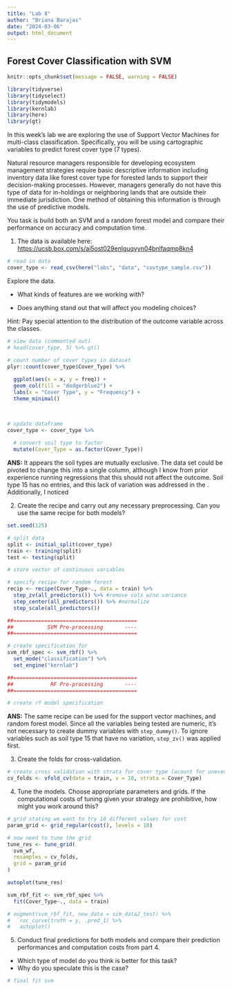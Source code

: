 ```yaml
---
title: "Lab 8"
author: "Briana Barajas"
date: "2024-03-06"
output: html_document
---
```


## Forest Cover Classification with SVM

```r
knitr::opts_chunk$set(message = FALSE, warning = FALSE)
```

```r
library(tidyverse)
library(tidyselect)
library(tidymodels)
library(kernlab)
library(here)
library(gt)
```

In this week's lab we are exploring the use of Support Vector Machines for multi-class classification. Specifically, you will be using cartographic variables to predict forest cover type (7 types).

Natural resource managers responsible for developing ecosystem management strategies require basic descriptive information including inventory data like forest cover type for forested lands to support their decision-making processes. However, managers generally do not have this type of data for in-holdings or neighboring lands that are outside their immediate jurisdiction. One method of obtaining this information is through the use of predictive models.

You task is build both an SVM and a random forest model and compare their performance on accuracy and computation time.

1.  The data is available here: <https://ucsb.box.com/s/ai5ost029enlguqyyn04bnlfaqmp8kn4>

```r
# read in data
cover_type <- read_csv(here("labs", "data", "covtype_sample.csv"))
```

Explore the data.

-   What kinds of features are we working with?

-   Does anything stand out that will affect you modeling choices?

Hint: Pay special attention to the distribution of the outcome variable across the classes.

```r
# view data (commented out)
# head(cover_type, 5) %>% gt()

# count number of cover types in dataset
plyr::count(cover_type$Cover_Type) %>% 
  
  ggplot(aes(x = x, y = freq)) +
  geom_col(fill = "dodgerblue2") +
  labs(x = "Cover Type", y = "Frequency") +
  theme_minimal()
  


# update dataframe
cover_type <- cover_type %>% 
  
  # convert soil type to factor
  mutate(Cover_Type = as.factor(Cover_Type))
```

**ANS:** It appears the soil types are mutually exclusive. The data set could be pivoted to change this into a single column, although I know from prior experience running regressions that this should not affect the outcome. Soil type 15 has no entries, and this lack of variation was addressed in the . Additionally, I noticed 

2.  Create the recipe and carry out any necessary preprocessing. Can you use the same recipe for both models?

```r
set.seed(125)

# split data
split <- initial_split(cover_type)
train <- training(split)
test <- testing(split)

# store vector of continuous variables

# specify recipe for random forest
recip <- recipe(Cover_Type~., data = train) %>% 
  step_zv(all_predictors()) %>% #remove cols w/no variance
  step_center(all_predictors()) %>% #normalize
  step_scale(all_predictors())

##========================================
##           SVM Pre-processing       ----
##========================================

# create specification for 
svm_rbf_spec <- svm_rbf() %>% 
  set_mode("classification") %>% 
  set_engine("kernlab")

##========================================
##            RF Pre-processing       ----
##========================================

# create rf model specification
```

**ANS:** The same recipe can be used for the support vector machines, and random forest model. Since all the variables being tested are numeric, it's not necessary to create dummy variables with `step_dummy()`. To ignore variables such as soil type 15 that have no variation, `step_zv()` was applied first.

3.  Create the folds for cross-validation.
```r
# create cross validation with strata for cover type (acount for uneven dist)
cv_folds <- vfold_cv(data = train, v = 10, strata = Cover_Type)
```


4.  Tune the models. Choose appropriate parameters and grids. If the computational costs of tuning given your strategy are prohibitive, how might you work around this?

```r
# grid stating we want to try 10 different values for cost
param_grid <- grid_regular(cost(), levels = 10)

# now need to tune the grid
tune_res <- tune_grid(
  svm_wf,
  resamples = cv_folds,
  grid = param_grid
)

autoplot(tune_res)

```
```r
svm_rbf_fit <- svm_rbf_spec %>%
  fit(Cover_Type~., data = train)

# augment(svm_rbf_fit, new_data = sim_data2_test) %>%
#   roc_curve(truth = y, .pred_1) %>%
#   autoplot()
```


5.  Conduct final predictions for both models and compare their prediction performances and computation costs from part 4.

-   Which type of model do you think is better for this task?
-   Why do you speculate this is the case?

```r
# final fit svm

```

